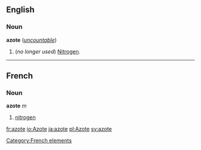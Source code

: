 ==English==
===Noun===
'''azote''' (''[[uncountable]]'')

#(''no longer used'') [[Nitrogen]].

----
==French==
===Noun===
'''azote''' ''m''

#[[nitrogen]]
[[Category:French elements]]

[[fr:azote]]
[[io:Azote]]
[[ja:azote]]
[[pl:Azote]]
[[sv:azote]]